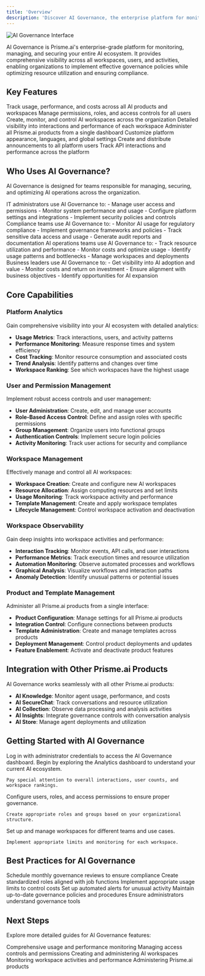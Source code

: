 ```yaml
---
title: 'Overview'
description: 'Discover AI Governance, the enterprise platform for monitoring and managing your AI ecosystem'
---
```


<Frame>
  <img src="/images/ai-governance.png" alt="AI Governance Interface" />
</Frame>

AI Governance is Prisme.ai's enterprise-grade platform for monitoring, managing, and securing your entire AI ecosystem. It provides comprehensive visibility across all workspaces, users, and activities, enabling organizations to implement effective governance policies while optimizing resource utilization and ensuring compliance.

## Key Features

<CardGroup cols={2}>
  <Card title="Centralized Analytics" icon="chart-line">
    Track usage, performance, and costs across all AI products and workspaces
  </Card>
  <Card title="User Management" icon="users-gear">
    Manage permissions, roles, and access controls for all users
  </Card>
  <Card title="Workspace Management" icon="folder-tree">
    Create, monitor, and control AI workspaces across the organization
  </Card>
  <Card title="Workspace Observability" icon="magnifying-glass-chart">
    Detailed visibility into interactions and performance of each workspace
  </Card>
  <Card title="Products Management" icon="cubes">
    Administer all Prisme.ai products from a single dashboard
  </Card>
  <Card title="System Configuration" icon="sliders">
    Customize platform appearance, languages, and global settings
  </Card>
  <Card title="News Management" icon="newspaper">
    Create and distribute announcements to all platform users
  </Card>
  <Card title="API Monitoring" icon="code">
    Track API interactions and performance across the platform
  </Card>
</CardGroup>

## Who Uses AI Governance?

AI Governance is designed for teams responsible for managing, securing, and optimizing AI operations across the organization.

<Tabs>
  <Tab title="IT Administrators">
    IT administrators use AI Governance to:
    - Manage user access and permissions
    - Monitor system performance and usage
    - Configure platform settings and integrations
    - Implement security policies and controls
  </Tab>
  
  <Tab title="Compliance Officers">
    Compliance teams use AI Governance to:
    - Monitor AI usage for regulatory compliance
    - Implement governance frameworks and policies
    - Track sensitive data access and usage
    - Generate audit reports and documentation

  </Tab>
  
  <Tab title="AI Operations">
    AI operations teams use AI Governance to:
    - Track resource utilization and performance
    - Monitor costs and optimize usage
    - Identify usage patterns and bottlenecks
    - Manage workspaces and deployments
    
  </Tab>
  
  <Tab title="Business Leaders">
    Business leaders use AI Governance to:
    - Get visibility into AI adoption and value
    - Monitor costs and return on investment
    - Ensure alignment with business objectives
    - Identify opportunities for AI expansion
  </Tab>
  
</Tabs>

## Core Capabilities

### Platform Analytics

Gain comprehensive visibility into your AI ecosystem with detailed analytics:

- **Usage Metrics**: Track interactions, users, and activity patterns
- **Performance Monitoring**: Measure response times and system efficiency
- **Cost Tracking**: Monitor resource consumption and associated costs
- **Trend Analysis**: Identify patterns and changes over time
- **Workspace Ranking**: See which workspaces have the highest usage

### User and Permission Management

Implement robust access controls and user management:

- **User Administration**: Create, edit, and manage user accounts
- **Role-Based Access Control**: Define and assign roles with specific permissions
- **Group Management**: Organize users into functional groups
- **Authentication Controls**: Implement secure login policies
- **Activity Monitoring**: Track user actions for security and compliance

### Workspace Management

Effectively manage and control all AI workspaces:


- **Workspace Creation**: Create and configure new AI workspaces
- **Resource Allocation**: Assign computing resources and set limits
- **Usage Monitoring**: Track workspace activity and performance
- **Template Management**: Create and apply workspace templates
- **Lifecycle Management**: Control workspace activation and deactivation

### Workspace Observability

Gain deep insights into workspace activities and performance:


- **Interaction Tracking**: Monitor events, API calls, and user interactions
- **Performance Metrics**: Track execution times and resource utilization
- **Automation Monitoring**: Observe automated processes and workflows
- **Graphical Analysis**: Visualize workflows and interaction paths
- **Anomaly Detection**: Identify unusual patterns or potential issues

### Product and Template Management

Administer all Prisme.ai products from a single interface:


- **Product Configuration**: Manage settings for all Prisme.ai products
- **Integration Control**: Configure connections between products
- **Template Administration**: Create and manage templates across products
- **Deployment Management**: Control product deployments and updates
- **Feature Enablement**: Activate and deactivate product features

## Integration with Other Prisme.ai Products

AI Governance works seamlessly with all other Prisme.ai products:


- **AI Knowledge**: Monitor agent usage, performance, and costs
- **AI SecureChat**: Track conversations and resource utilization
- **AI Collection**: Observe data processing and analysis activities
- **AI Insights**: Integrate governance controls with conversation analysis
- **AI Store**: Manage agent deployments and utilization

## Getting Started with AI Governance

<Steps>
  <Step title="Access AI Governance">
    Log in with administrator credentials to access the AI Governance dashboard.
    

  </Step>
  
  <Step title="Review analytics">
    Begin by exploring the Analytics dashboard to understand your current AI ecosystem.

    
    Pay special attention to overall interactions, user counts, and workspace rankings.
  </Step>
  
  <Step title="Manage users and permissions">
    Configure users, roles, and access permissions to ensure proper governance.
    
    Create appropriate roles and groups based on your organizational structure.
  </Step>
  
  <Step title="Configure workspaces">
    Set up and manage workspaces for different teams and use cases.
    
    Implement appropriate limits and monitoring for each workspace.
  </Step>
</Steps>

## Best Practices for AI Governance

<CardGroup cols={2}>
  <Card title="Regular Audits" icon="clipboard-check">
    Schedule monthly governance reviews to ensure compliance
  </Card>
  <Card title="Role Standardization" icon="users">
    Create standardized roles aligned with job functions
  </Card>
  <Card title="Usage Quotas" icon="gauge">
    Implement appropriate usage limits to control costs
  </Card>
  <Card title="Monitoring Automation" icon="robot">
    Set up automated alerts for unusual activity
  </Card>
  <Card title="Documentation" icon="file-lines">
    Maintain up-to-date governance policies and procedures
  </Card>
  <Card title="Regular Training" icon="graduation-cap">
    Ensure administrators understand governance tools
  </Card>
</CardGroup>

## Next Steps

Explore more detailed guides for AI Governance features:

<CardGroup cols={2}>
  <Card
    title="Analytics"
    icon="chart-line"
    href="analytics"
  >
    Comprehensive usage and performance monitoring
  </Card>
  <Card
    title="User Management"
    icon="users-gear"
    href="users-permissions"
  >
    Managing access controls and permissions
  </Card>
  <Card
    title="Workspace Management"
    icon="folder-tree"
    href="workspaces-management"
  >
    Creating and administering AI workspaces
  </Card>
  <Card
    title="Workspace Observability"
    icon="magnifying-glass-chart"
    href="workspaces-observability"
  >
    Monitoring workspace activities and performance
  </Card>
  <Card
    title="Product Management"
    icon="cubes"
    href="products-template-management"
  >
    Administering Prisme.ai products
  </Card>
</CardGroup>
